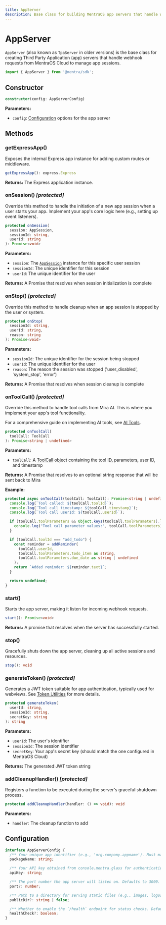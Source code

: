 ```yaml
---
title: AppServer
description: Base class for building MentraOS app servers that handle webhooks from Mentra Cloud to start/stop sessions, process tool calls, expose an Express app, and generate authentication tokens.
---
```


# AppServer

`AppServer` (also known as `TpaServer` in older versions) is the base class for creating Third Party Application (app) servers that handle webhook requests from MentraOS Cloud to manage app sessions.

```typescript
import { AppServer } from '@mentra/sdk';
```

## Constructor

```typescript
constructor(config: AppServerConfig)
```

**Parameters:**
- `config`: [Configuration](#configuration) options for the app server

## Methods

### getExpressApp()

Exposes the internal Express app instance for adding custom routes or middleware.

```typescript
getExpressApp(): express.Express
```

**Returns:** The Express application instance.

### onSession() _[protected]_

Override this method to handle the initiation of a new app session when a user starts your app. Implement your app's core logic here (e.g., setting up event listeners).

```typescript
protected onSession(
  session: AppSession,
  sessionId: string,
  userId: string
): Promise<void>
```

**Parameters:**
- `session`: The [`AppSession`](/reference/app-session) instance for this specific user session
- `sessionId`: The unique identifier for this session
- `userId`: The unique identifier for the user

**Returns:** A Promise that resolves when session initialization is complete

### onStop() _[protected]_

Override this method to handle cleanup when an app session is stopped by the user or system.

```typescript
protected onStop(
  sessionId: string,
  userId: string,
  reason: string
): Promise<void>
```

**Parameters:**
- `sessionId`: The unique identifier for the session being stopped
- `userId`: The unique identifier for the user
- `reason`: The reason the session was stopped ('user_disabled', 'system_stop', 'error')

**Returns:** A Promise that resolves when session cleanup is complete

### onToolCall() _[protected]_

Override this method to handle tool calls from Mira AI. This is where you implement your app's tool functionality.

For a comprehensive guide on implementing AI tools, see [AI Tools](/tools).

```typescript
protected onToolCall(
  toolCall: ToolCall
): Promise<string | undefined>
```

**Parameters:**
- `toolCall`: A [ToolCall](/reference/interfaces/tool-types#toolcall) object containing the tool ID, parameters, user ID, and timestamp

**Returns:** A Promise that resolves to an optional string response that will be sent back to Mira

**Example:**
```typescript
protected async onToolCall(toolCall: ToolCall): Promise<string | undefined> {
  console.log(`Tool called: ${toolCall.toolId}`);
  console.log(`Tool call timestamp: ${toolCall.timestamp}`);
  console.log(`Tool call userId: ${toolCall.userId}`);

  if (toolCall.toolParameters && Object.keys(toolCall.toolParameters).length > 0) {
    console.log("Tool call parameter values:", toolCall.toolParameters);
  }

  if (toolCall.toolId === "add_todo") {
    const reminder = addReminder(
      toolCall.userId,
      toolCall.toolParameters.todo_item as string,
      toolCall.toolParameters.due_date as string | undefined
    );
    return `Added reminder: ${reminder.text}`;
  }

  return undefined;
}
```

### start()

Starts the app server, making it listen for incoming webhook requests.

```typescript
start(): Promise<void>
```

**Returns:** A promise that resolves when the server has successfully started.

### stop()

Gracefully shuts down the app server, cleaning up all active sessions and resources.

```typescript
stop(): void
```

### generateToken() _[protected]_

Generates a JWT token suitable for app authentication, typically used for webviews. See [Token Utilities](/reference/token-utils) for more details.

```typescript
protected generateToken(
  userId: string,
  sessionId: string,
  secretKey: string
): string
```

**Parameters:**
- `userId`: The user's identifier
- `sessionId`: The session identifier
- `secretKey`: Your app's secret key (should match the one configured in MentraOS Cloud)

**Returns:** The generated JWT token string

### addCleanupHandler() _[protected]_

Registers a function to be executed during the server's graceful shutdown process.

```typescript
protected addCleanupHandler(handler: () => void): void
```

**Parameters:**
- `handler`: The cleanup function to add

## Configuration

```typescript
interface AppServerConfig {
  /** Your unique app identifier (e.g., 'org.company.appname'). Must match console.mentra.glass. */
  packageName: string;

  /** Your API key obtained from console.mentra.glass for authentication. */
  apiKey: string;

  /** The port number the app server will listen on. Defaults to 3000. */
  port?: number;

  /** Path to a directory for serving static files (e.g., images, logos). Set to `false` to disable. Defaults to `false`. */
  publicDir?: string | false;

  /** Whether to enable the `/health` endpoint for status checks. Defaults to `true`. */
  healthCheck?: boolean;
}
```